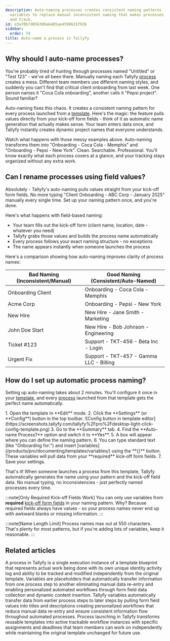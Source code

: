 ```yaml
---
description: Auto-naming processes creates consistent naming patterns from template
  variables to replace manual inconsistent naming that makes processes hard to find
  and track.
id: e3a70b7d056380a6485ae4598615f93b
sidebar:
  order: 74
title: Auto-name a process in Tallyfy
---
```



## Why should I auto-name processes?

You're probably tired of hunting through processes named "Untitled" or "Test 123" - we've all been there. Manually naming each Tallyfy [process](/products/pro/tracking-and-tasks/processes/) creates a mess. Different team members use different naming styles, and suddenly you can't find that critical client onboarding from last week. One person names it "Coca Cola onboarding", another calls it "Pepsi project". Sound familiar?

Auto-naming fixes this chaos. It creates a consistent naming pattern for every process launched from a [template](/products/pro/documenting/templates/). Here's the magic: the feature pulls values directly from your kick-off form fields - think of it as automatic name generation that actually makes sense. Your team enters data once, and Tallyfy instantly creates dynamic project names that everyone understands.

Watch what happens with those messy examples above. Auto-naming transforms them into "Onboarding - Coca Cola - Memphis" and "Onboarding - Pepsi - New York". Clean. Searchable. Professional. You'll know exactly what each process covers at a glance, and your tracking stays organized without any extra work.

## Can I rename processes using field values?

Absolutely - Tallyfy's auto-naming pulls values straight from your kick-off form fields. No more typing "Client Onboarding - ABC Corp - January 2025" manually every single time. Set up your naming pattern once, and you're done.

Here's what happens with field-based naming:
- Your team fills out the kick-off form (client name, location, date - whatever you need)
- Tallyfy grabs those values and builds the process name automatically
- Every process follows your exact naming structure - no exceptions
- The name appears instantly when someone launches the process

Here's a comparison showing how auto-naming improves clarity of process names:

| Bad Naming (Inconsistent/Manual) | Good Naming (Consistent/Auto-Named) |
| -------------------------------- | ------------------------------------- |
| Onboarding Client                | Onboarding - Coca Cola - Memphis      |
| Acme Corp                        | Onboarding - Pepsi - New York         |
| New Hire                         | New Hire - Jane Smith - Marketing     |
| John Doe Start                   | New Hire - Bob Johnson - Engineering  |
| Ticket #123                      | Support - TKT-456 - Beta Inc - Login  |
| Urgent Fix                       | Support - TKT-457 - Gamma LLC - Billing |

## How do I set up automatic process naming?

Setting up auto-naming takes about 2 minutes. You'll configure it once in your [template](/products/pro/documenting/templates/), and every [process](/products/pro/tracking-and-tasks/processes/) launched from that template gets the perfect name automatically.

<Steps>
1. Open the template in **Edit** mode.
2. Click the **Settings** (or **Config**) button in the top toolbar.
   ![Config button in template editor](https://screenshots.tallyfy.com/tallyfy%2Fpro%2Fdesktop-light-click-config-template.png)
3. Go to the **Summary** tab.
4. Find the **Auto-name Process?** option and switch it to **Yes**.
5. A box will appear where you can define the naming pattern.
6. You can type standard text (like "Onboarding for:") and insert [variables](/products/pro/documenting/templates/variables/) using the **{}** button. These variables will pull data from your **required** kick-off form fields.
7. Save your settings.
</Steps>

That's it! When someone launches a process from this template, Tallyfy automatically generates the name using your pattern and the kick-off field data. No manual typing, no inconsistencies - just perfectly named processes every time.

:::note[Only Required Kick-off Fields Work]
You can only use variables from **required** [kick-off form fields](/products/pro/launching/triggers/kick-off-forms/) in your naming pattern. Why? Because required fields always have values - so your process names never end up with awkward blanks or missing information.
:::

:::note[Name Length Limit]
Process names max out at 550 characters. That's plenty for most patterns, but if you're adding lots of variables, keep it reasonable.
:::


## Related articles
<CardGrid>
<LinkTitleCard header="<b>Tracking And Tasks > More about processes</b>" href="/products/pro/tracking-and-tasks/processes/" > A process in Tallyfy is a single execution instance of a template blueprint that represents actual work being done with its own unique identity activity log and ability to be tracked and modified independently from the original template. </LinkTitleCard>
<LinkTitleCard header="<b>Templates > Variables</b>" href="/products/pro/documenting/templates/variables/" > Variables are placeholders that automatically transfer information from one process step to another eliminating manual data re-entry and enabling personalized automated workflows through form field data collection and dynamic content insertion. </LinkTitleCard>
<LinkTitleCard header="<b>Variables > Insert variables</b>" href="/products/pro/documenting/templates/variables/how-can-i-use-insert-variables-in-tallyfy/" > Tallyfy variables automatically transfer data from earlier process steps to later steps by pulling form field values into titles and descriptions creating personalized workflows that reduce manual data re-entry and ensure consistent information flow throughout automated processes. </LinkTitleCard>
<LinkTitleCard header="<b>Pro > Launching</b>" href="/products/pro/launching/" > Process launching in Tallyfy transforms reusable templates into active trackable workflow instances with specific assignments and deadlines that team members can work on independently while maintaining the original template unchanged for future use. </LinkTitleCard>
</CardGrid>